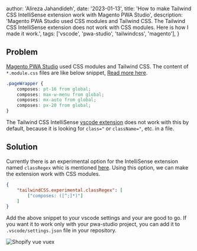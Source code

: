 
  author: 'Alireza Jahandideh',
  date: '2023-01-13',
  title:
    'How to make Tailwind CSS IntelliSense extension work with Magento PWA Studio',
  description:
    'Magento PWA Studio used CSS modules and Tailwind CSS. The Tailwind CSS IntelliSense extension does not work with CSS modules. Here is how I made it work.',
  tags: ['vscode', 'pwa-studio', 'tailwindcss', 'magento'],
}


## Problem

[Magento PWA Studio](https://github.com/magento/pwa-studio) used CSS modules and Tailwind CSS.
The content of `*.module.css` files are like below snippet, [Read more here](https://github.com/magento/pwa-studio/discussions/3241).

```CSS
.pageWrapper {
    composes: pt-16 from global;
    composes: max-w-menu from global;
    composes: mx-auto from global;
    composes: px-20 from global;
}
```

The Tailwind CSS IntelliSense [vscode extension](https://marketplace.visualstudio.com/items?itemName=bradlc.vscode-tailwindcss)
does not work with this by default, because it is looking for `class="` or `className="`, etc. in a file.

## Solution

Currently there is an experimental option for the IntelliSense extension named `classRegex` whic is mentioned [here](https://github.com/tailwindlabs/tailwindcss/issues/7553#issuecomment-735915659).
Using this option, we can make the extension work with CSS modules.

```JSON
{
    "tailwindCSS.experimental.classRegex": [
        ["composes: ([^;]*)"]
    ]
}
```

Add the above snippet to your vscode settings and your are good to go. If you want it to work only with your pwa-studio project, you can add it to `.vscode/settings.json` file in your repository.

<Image src={image1} alt="Shopify vue vuex" />
